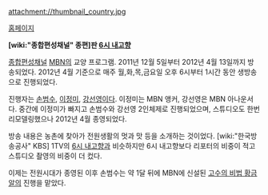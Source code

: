 attachment://thumbnail_country.jpg

[http://mbn.mk.co.kr/pages/vod/programMain.php?progCode=530 홈페이지]

'''[wiki:"종합편성채널" 종편]판 [[6시 내고향]]'''

[[종합편성채널]] [[MBN]]의 교양 프로그램. 2011년 12월 5일부터 2012년 4월 13일까지 방송되었다. 2012년 4월 기준으로 매주 월,화,목,금요일 오후 6시부터 1시간 동안 생방송으로 진행되었다.

진행자는 [[손범수]], [[이정미]], [[강선영]]이다. 이정미는 MBN 앵커, 강선영은 MBN 아나운서다. 중간에 이정미가 빠지고 손범수와 강선영 2인체제로 진행되었으며, 스튜디오도 한번 리모델링했으나 2012년 4월 종영되었다.

방송 내용은 농촌에 찾아가 전원생활의 멋과 맛 등을 소개하는 것이었다. [wiki:"한국방송공사" KBS] 1TV의 [[6시 내고향]]과 비슷하지만 6시 내고향보다 리포터의 비중이 적고 스튜디오 촬영의 비중이 더 컸다.

이제는 전원시대가 종영된 이후 손범수는 약 1달 뒤에 MBN에 신설된 [[고수의 비법 황금알]]의 진행을 맡았다.
